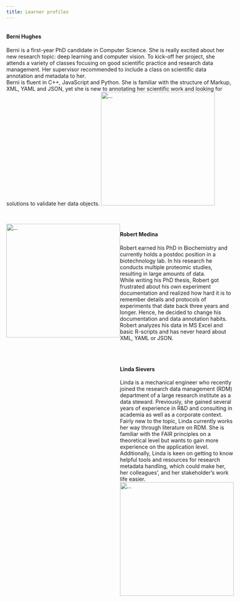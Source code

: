 ```yaml
---
title: Learner profiles
---
```


<span style="display:flex;">
<span>
<h4 style="display:flex;">Berni Hughes</h4>
Berni is a first-year PhD candidate in Computer Science. She is really excited about her new research topic: deep learning and computer vision. To kick-off her project, she attends a variety of classes focusing on good scientific practice and research data management. Her supervisor recommended to include a class on scientific data annotation and metadata to her. <br>
Berni is fluent in C++, JavaScript and Python. She is familiar with the structure of Markup, XML, YAML and JSON, yet she is new to annotating her scientific work and looking for solutions to validate her data objects. </span>
<img src="https://github.com/carpentries-incubator/scientific-metadata/blob/awesome_dev/profiles/bernyHughesPersona.png?raw=true" height="300px" alt="..." class="figure mx-auto d-block"></span>

<br>

<span style="display: flex;">
<img src="https://github.com/carpentries-incubator/scientific-metadata/blob/awesome_dev/profiles/robertMedinaPersona.png?raw=true" height="300px" alt="..." class="figure mx-auto d-block">
<span>
<h4 style="display:flex">Robert Medina</h4>
Robert earned his PhD in Biochemistry and currently holds a postdoc position in a biotechnology lab. In his research he conducts multiple proteomic studies, resulting in large amounts of data. <br>
While writing his PhD thesis, Robert got frustrated about his own experiment documentation and realized how hard it is to remember details and protocols of experiments that date back three years and longer. Hence, he decided to change his documentation and data annotation habits.<br>
Robert analyzes his data in MS Excel and basic R-scripts and has never heard about XML, YAML or JSON.</span>
</span>

<br>

<span style="display: flex;">
<span>
<h4 style="display:flex">Linda Sievers</h4>
Linda is a mechanical engineer who recently joined the research data management (RDM) department of a large research institute as a data steward. Previously, she gained several years of experience in R&D and consulting in academia as well as a corporate context.<br>
Fairly new to the topic, Linda currently works her way through literature on RDM. She is familiar with the FAIR principles on a theoretical level but wants to gain more experience on the application level. Additionally, Linda is keen on getting to know helpful tools and resources for research metadata handling, which could make her, her colleagues', and her stakeholder's work life easier. </span>
<img src="https://github.com/carpentries-incubator/scientific-metadata/blob/awesome_dev/profiles/lindaSieversPersona.png?raw=true" height="300px" alt="..." class="figure mx-auto d-block"></span>